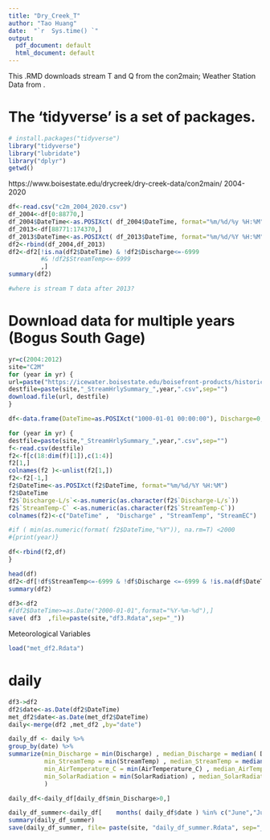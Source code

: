 ```yaml
---
title: "Dry_Creek_T"
author: "Tao Huang"
date:  "`r  Sys.time() `"
output:
  pdf_document: default
  html_document: default
---
```


This .RMD downloads stream T and Q from the con2main; Weather Station Data from 
.

# The 'tidyverse' is a set of packages.
```r
# install.packages("tidyverse")
library("tidyverse")
library("lubridate")
library("dplyr")
getwd()
```

https://www.boisestate.edu/drycreek/dry-creek-data/con2main/
2004-2020
```r
df<-read.csv("c2m_2004_2020.csv")
df_2004<-df[0:88770,]
df_2004$DateTime<-as.POSIXct( df_2004$DateTime, format="%m/%d/%y %H:%M")
df_2013<-df[88771:174370,]
df_2013$DateTime<-as.POSIXct( df_2013$DateTime, format="%m/%d/%Y %H:%M")
df2<-rbind(df_2004,df_2013)
df2<-df2[!is.na(df2$DateTime) & !df2$Discharge<=-6999 
         #& !df2$StreamTemp<=-6999
         ,]
summary(df2)

#where is stream T data after 2013?

```











# Download data for multiple years (Bogus South Gage)
```r
yr=c(2004:2012)
site="C2M"
for (year in yr) {
url=paste("https://icewater.boisestate.edu/boisefront-products/historical/dcew_c2m/StreamHourlyData/",site,"_StreamHrlySummary_",year,".csv",sep="")
destfile=paste(site,"_StreamHrlySummary_",year,".csv",sep="")
download.file(url, destfile)
}
```

```r
df<-data.frame(DateTime=as.POSIXct("1000-01-01 00:00:00"), Discharge=0, StreamTemp=0, StreamEC=as.factor(0))

for (year in yr) { 
destfile=paste(site,"_StreamHrlySummary_",year,".csv",sep="")
f<-read.csv(destfile)
f2<-f[c(18:dim(f)[1]),c(1:4)]
f2[1,]
colnames(f2 )<-unlist(f2[1,])
f2<-f2[-1,]
f2$DateTime<-as.POSIXct(f2$DateTime, format="%m/%d/%Y %H:%M")
f2$DateTime
f2$`Discharge-L/s`<-as.numeric(as.character(f2$`Discharge-L/s`))
f2$`StreamTemp-C` <-as.numeric(as.character(f2$`StreamTemp-C`))
colnames(f2)<-c("DateTime" ,  "Discharge" , "StreamTemp", "StreamEC")

#if ( min(as.numeric(format( f2$DateTime,"%Y")), na.rm=T) <2000         )
#{print(year)}

df<-rbind(f2,df)
}

head(df)
df2<-df[!df$StreamTemp<=-6999 & !df$Discharge <=-6999 & !is.na(df$DateTime) ,]
summary(df2)
```

```r
df3<-df2
#[df2$DateTime>=as.Date("2000-01-01",format="%Y-%m-%d"),]
save( df3  ,file=paste(site,"df3.Rdata",sep="_"))
```

Meteorological Variables
```r
load("met_df2.Rdata")
```

# daily
```r
df3->df2
df2$date<-as.Date(df2$DateTime)
met_df2$date<-as.Date(met_df2$DateTime)
daily<-merge(df2 ,met_df2 ,by="date")

daily_df <- daily %>%                            
group_by(date) %>%
summarize(min_Discharge = min(Discharge) , median_Discharge = median( Discharge) ,   max_Discharge = max( Discharge),
          min_StreamTemp = min(StreamTemp) , median_StreamTemp = median(StreamTemp) ,   max_StreamTemp = max(StreamTemp),
          min_AirTemperature_C = min(AirTemperature_C) , median_AirTemperature_C = median(AirTemperature_C) ,   max_AirTemperature_C = max(AirTemperature_C),
          min_SolarRadiation = min(SolarRadiation) , median_SolarRadiation = median(SolarRadiation) ,   max_SolarRadiation = max(SolarRadiation)
          )

daily_df<-daily_df[daily_df$min_Discharge>0,]

daily_df_summer<-daily_df[    months( daily_df$date ) %in% c("June","July","August")   ,]
summary(daily_df_summer)
save(daily_df_summer, file= paste(site, "daily_df_summer.Rdata", sep="_")          )
```

